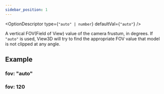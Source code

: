```yaml
---
sidebar_position: 1
---
```



<OptionDescriptor type={`"auto" | number`} defaultVal={`"auto"`} />

A vertical FOV(Field of View) value of the camera frustum, in degrees.
If `"auto"` is used, View3D will try to find the appropriate FOV value that model is not clipped at any angle.

## Example
### fov: "auto"
<View3D src="/model/meshopt/alarm.glb" fov="auto" envmap="/texture/artist_workshop_1k.hdr" showExampleCode />

### fov: 120
<View3D src="/model/meshopt/alarm.glb" fov={120} envmap="/texture/artist_workshop_1k.hdr" showExampleCode />
